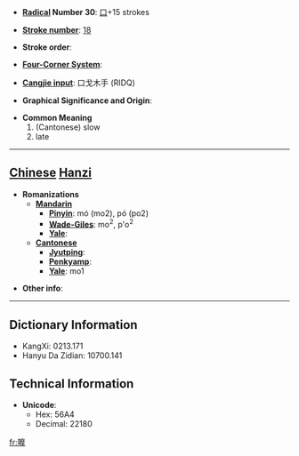 * '''[[Wiktionary:Chinese radical index| Radical]] Number 30''': [[Wiktionary:Chinese radical index 口|口]]+15 strokes

* '''[[Wiktionary:Chinese total strokes index|Stroke number]]''': [[Wiktionary:Chinese total strokes index 18|18]]

* '''Stroke order''': 

* '''[[Wiktionary:Chinese four corner index|Four-Corner System]]''': 

* '''[[Wiktionary:Chinese Cangjie index|Cangjie input]]''': 口戈木手 (RIDQ)

* '''Graphical Significance and Origin''': 

* '''Common Meaning'''
*#(Cantonese) slow
*# late


----

== [[Chinese]] [[Hanzi]] ==

* '''Romanizations'''
** '''[[Mandarin]]'''
*** '''[[Pinyin]]''': mó (mo2), pó (po2)
*** '''[[Wade-Giles]]''': mo<sup>2</sup>, p'o<sup>2</sup>
*** '''[[Yale]]''': 
** '''[[Cantonese]]'''
*** '''[[Jyutping]]''':
*** '''[[Penkyamp]]''': 
*** '''[[Yale]]''': mo1

* '''Other info''': 

----

== Dictionary Information ==

* KangXi: 0213.171
* Hanyu Da Zidian: 10700.141

== Technical Information ==

* '''Unicode''':
** Hex: 56A4
** Decimal: 22180

[[fr:嚤]]